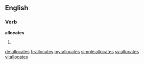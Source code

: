 ==English==

===Verb===
'''allocates'''

# {{third-person singular of|allocate}}

[[de:allocates]]
[[fr:allocates]]
[[my:allocates]]
[[simple:allocates]]
[[sv:allocates]]
[[vi:allocates]]